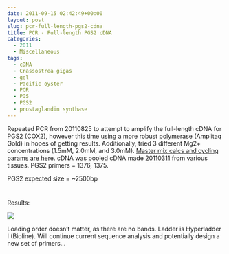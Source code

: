 ```yaml
---
date: 2011-09-15 02:42:49+00:00
layout: post
slug: pcr-full-length-pgs2-cdna
title: PCR - Full-length PGS2 cDNA
categories:
  - 2011
  - Miscellaneous
tags:
  - cDNA
  - Crassostrea gigas
  - gel
  - Pacific oyster
  - PCR
  - PGS
  - PGS2
  - prostaglandin synthase
---
```


Repeated PCR from 20110825 to attempt to amplify the full-length cDNA for PGS2 (COX2), however this time using a more robust polymerase (Amplitaq Gold) in hopes of getting results. Additionally, tried 3 different Mg2+ concentrations (1.5mM, 2.0mM, and 3.0mM). [Master mix calcs and cycling params are here](https://eagle.fish.washington.edu/Arabidopsis/Notebook%20Workup%20Files/20110914-01.jpg). cDNA was pooled cDNA made [20110311](/Sam%27s+Working+Notebook+Jan+2011+-+March+2011#sjw20110311) from various tissues. PGS2 primers = 1376, 1375.

PGS2 expected size = ~2500bp



# 



Results:

![](https://eagle.fish.washington.edu/Arabidopsis/20110914-01.JPG)

Loading order doesn't matter, as there are no bands. Ladder is Hyperladder I (Bioline). Will continue current sequence analysis and potentially design a new set of primers...
